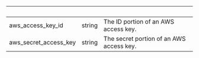 | &nbsp;                | &nbsp; | &nbsp;                                   |
| --------------------- | ------ | ---------------------------------------- |
| aws_access_key_id     | string | The ID portion of an AWS access key.     |
| aws_secret_access_key | string | The secret portion of an AWS access key. |
